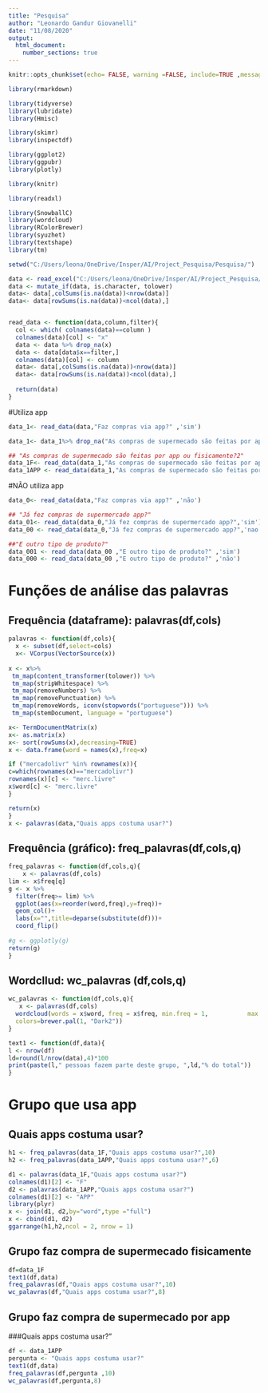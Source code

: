 ---
title: "Pesquisa"
author: "Leonardo Gandur Giovanelli"
date: "11/08/2020"
output: 
  html_document:
    number_sections: true
---

```{r setup, include=FALSE}
knitr::opts_chunk$set(echo= FALSE, warning =FALSE, include=TRUE ,message = FALSE)
```


```{r}
library(rmarkdown)

library(tidyverse)
library(lubridate)
library(Hmisc)

library(skimr)
library(inspectdf)

library(ggplot2)
library(ggpubr)
library(plotly)

library(knitr)

library(readxl)

library(SnowballC)
library(wordcloud)
library(RColorBrewer)
library(syuzhet)
library(textshape)
library(tm)
```

```{r,include=TRUE}
setwd("C:/Users/leona/OneDrive/Insper/AI/Project_Pesquisa/Pesquisa/")
```

```{r,include=TRUE}
data <- read_excel("C:/Users/leona/OneDrive/Insper/AI/Project_Pesquisa/Pesquisa/Pesquisa de Compras Online(2).xlsx")
data <- mutate_if(data, is.character, tolower)
data<- data[,colSums(is.na(data))<nrow(data)]
data<- data[rowSums(is.na(data))<ncol(data),]


read_data <- function(data,column,filter){
  col <- which( colnames(data)==column )
  colnames(data)[col] <- "x"
  data <- data %>% drop_na(x)
  data <- data[data$x==filter,]
  colnames(data)[col] <- column
  data<- data[,colSums(is.na(data))<nrow(data)]
  data<- data[rowSums(is.na(data))<ncol(data),]
  
  return(data)
}
```

#Utiliza app
```{r,include=TRUE}
data_1<- read_data(data,"Faz compras via app?" ,'sim')

data_1<- data_1%>% drop_na("As compras de supermecado são feitas por app ou fisicamente?2")

## "As compras de supermecado são feitas por app ou fisicamente?2"
data_1F<- read_data(data_1,"As compras de supermecado são feitas por app ou fisicamente?2",'fisicamente')
data_1APP <- read_data(data_1,"As compras de supermecado são feitas por app ou fisicamente?2",'app')
```


#NÃO utiliza app
```{r,include=TRUE}
data_0<- read_data(data,"Faz compras via app?" ,'não')

## "Já fez compras de supermercado app?"
data_01<- read_data(data_0,"Já fez compras de supermercado app?",'sim')  #para aqui
data_00 <- read_data(data_0,"Já fez compras de supermercado app?",'nao')

##"E outro tipo de produto?"
data_001 <- read_data(data_00 ,"E outro tipo de produto?" ,'sim')
data_000 <- read_data(data_00 ,"E outro tipo de produto?" ,'não')
```


# Funções de análise das palavras

## Frequência (dataframe): palavras(df,cols)
```{r,include=TRUE}

palavras <- function(df,cols){
  x <- subset(df,select=cols)
  x<- VCorpus(VectorSource(x))
  
x <- x%>%
 tm_map(content_transformer(tolower)) %>%
 tm_map(stripWhitespace) %>%
 tm_map(removeNumbers) %>%
 tm_map(removePunctuation) %>%
 tm_map(removeWords, iconv(stopwords("portuguese"))) %>% 
 tm_map(stemDocument, language = "portuguese")

x<- TermDocumentMatrix(x)
x<- as.matrix(x)
x<- sort(rowSums(x),decreasing=TRUE)
x <- data.frame(word = names(x),freq=x)

if ("mercadolivr" %in% rownames(x)){
c=which(rownames(x)=="mercadolivr")
rownames(x)[c] <- "merc.livre"
x$word[c] <- "merc.livre"
}

return(x)
}
x <- palavras(data,"Quais apps costuma usar?")
```

## Frequência (gráfico): freq_palavras(df,cols,q)
```{r,include=TRUE}
freq_palavras <- function(df,cols,q){
    x <- palavras(df,cols)
lim <- x$freq[q]
g <- x %>% 
  filter(freq>= lim) %>% 
  ggplot(aes(x=reorder(word,freq),y=freq))+
  geom_col()+
  labs(x="",title=deparse(substitute(df)))+
  coord_flip()
 
#g <- ggplotly(g)
return(g)
}
```

## Wordcllud: wc_palavras (df,cols,q)
```{r,include=TRUE}
wc_palavras <- function(df,cols,q){
   x <- palavras(df,cols)
  wordcloud(words = x$word, freq = x$freq, min.freq = 1,           max.words=q, random.order=FALSE, rot.per=0,
  colors=brewer.pal(1, "Dark2"))
}
```
 
 
```{r,include=FALSE}
text1 <- function(df,data){
l <- nrow(df)
ld=round(l/nrow(data),4)*100
print(paste(l," pessoas fazem parte deste grupo, ",ld,"% do total"))
}
```

# Grupo que usa app

## Quais apps costuma usar?
```{r,include=TRUE}
h1 <- freq_palavras(data_1F,"Quais apps costuma usar?",10)
h2 <- freq_palavras(data_1APP,"Quais apps costuma usar?",6)

d1 <- palavras(data_1F,"Quais apps costuma usar?")
colnames(d1)[2] <- "F"
d2 <- palavras(data_1APP,"Quais apps costuma usar?")
colnames(d1)[2] <- "APP"
library(plyr)
x <- join(d1, d2,by="word",type ="full")
x <- cbind(d1, d2)
ggarrange(h1,h2,ncol = 2, nrow = 1)
```
## Grupo faz compra de supermecado fisicamente
```{r,include=TRUE}
df=data_1F
text1(df,data)
freq_palavras(df,"Quais apps costuma usar?",10)
wc_palavras(df,"Quais apps costuma usar?",8)
```



## Grupo faz compra de supermecado por app

###Quais apps costuma usar?"
```{r,include=TRUE}
df <- data_1APP
pergunta <- "Quais apps costuma usar?"
text1(df,data)
freq_palavras(df,pergunta ,10)
wc_palavras(df,pergunta,8)
```